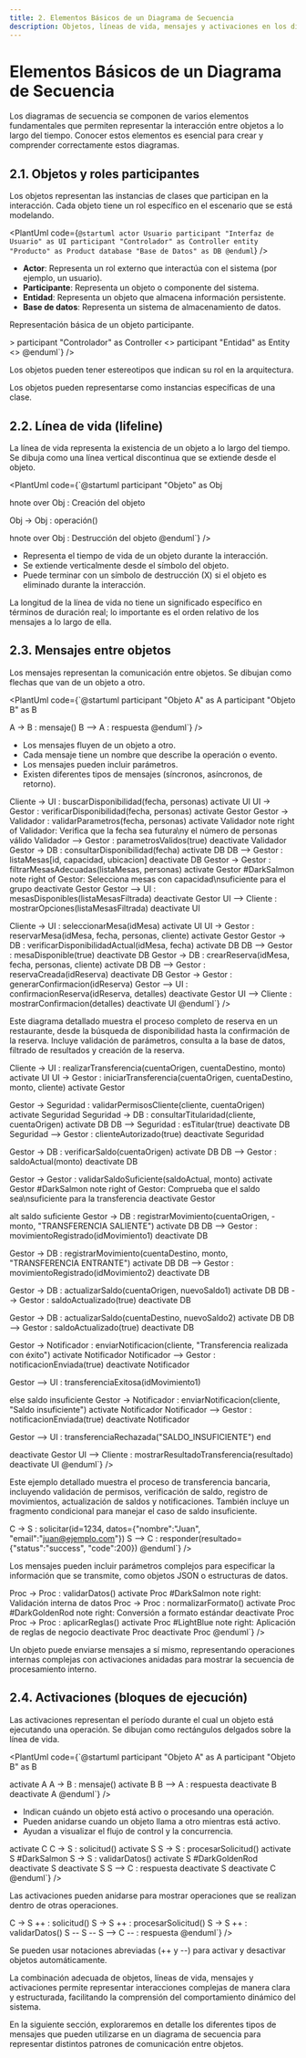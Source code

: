 ```yaml
---
title: 2. Elementos Básicos de un Diagrama de Secuencia
description: Objetos, líneas de vida, mensajes y activaciones en los diagramas de secuencia UML
---
```



# Elementos Básicos de un Diagrama de Secuencia

Los diagramas de secuencia se componen de varios elementos fundamentales que permiten representar la interacción entre objetos a lo largo del tiempo. Conocer estos elementos es esencial para crear y comprender correctamente estos diagramas.

## 2.1. Objetos y roles participantes

Los objetos representan las instancias de clases que participan en la interacción. Cada objeto tiene un rol específico en el escenario que se está modelando.

<PlantUml code={`@startuml
actor Usuario
participant "Interfaz de Usuario" as UI
participant "Controlador" as Controller
entity "Producto" as Product
database "Base de Datos" as DB
@enduml`} />

<div>
  <ul>
    <li><strong>Actor</strong>: Representa un rol externo que interactúa con el sistema (por ejemplo, un usuario).</li>
    <li><strong>Participante</strong>: Representa un objeto o componente del sistema.</li>
    <li><strong>Entidad</strong>: Representa un objeto que almacena información persistente.</li>
    <li><strong>Base de datos</strong>: Representa un sistema de almacenamiento de datos.</li>
  </ul>
</div>

<Tabs>
  <TabItem label="Notación básica">
    <div>
      <PlantUml code={`@startuml
participant "Objeto" as Obj
@enduml`} />
      <p>Representación básica de un objeto participante.</p>
    </div>
  </TabItem>
  
  <TabItem label="Con estereotipos">
    <div>
      <PlantUml code={`@startuml
participant "Interfaz" as UI <<boundary>>
participant "Controlador" as Controller <<control>>
participant "Entidad" as Entity <<entity>>
@enduml`} />
      <p>Los objetos pueden tener estereotipos que indican su rol en la arquitectura.</p>
    </div>
  </TabItem>
  
  <TabItem label="Con instancias">
    <div>
      <PlantUml code={`@startuml
participant "c:Cliente" as c
participant "p:Producto" as p
@enduml`} />
      <p>Los objetos pueden representarse como instancias específicas de una clase.</p>
    </div>
  </TabItem>
</Tabs>

## 2.2. Línea de vida (lifeline)

La línea de vida representa la existencia de un objeto a lo largo del tiempo. Se dibuja como una línea vertical discontinua que se extiende desde el objeto.

<PlantUml code={`@startuml
participant "Objeto" as Obj

hnote over Obj : Creación del objeto

Obj -> Obj : operación()

hnote over Obj : Destrucción del objeto
@enduml`} />

<div>
  <ul>
    <li>Representa el tiempo de vida de un objeto durante la interacción.</li>
    <li>Se extiende verticalmente desde el símbolo del objeto.</li>
    <li>Puede terminar con un símbolo de destrucción (X) si el objeto es eliminado durante la interacción.</li>
  </ul>
</div>

<Aside type="tip">
  La longitud de la línea de vida no tiene un significado específico en términos de duración real; lo importante es el orden relativo de los mensajes a lo largo de ella.
</Aside>

## 2.3. Mensajes entre objetos

Los mensajes representan la comunicación entre objetos. Se dibujan como flechas que van de un objeto a otro.

<PlantUml code={`@startuml
participant "Objeto A" as A
participant "Objeto B" as B

A -> B : mensaje()
B --> A : respuesta
@enduml`} />

<div>
  <ul>
    <li>Los mensajes fluyen de un objeto a otro.</li>
    <li>Cada mensaje tiene un nombre que describe la operación o evento.</li>
    <li>Los mensajes pueden incluir parámetros.</li>
    <li>Existen diferentes tipos de mensajes (síncronos, asíncronos, de retorno).</li>
  </ul>
</div>

<Tabs>
  <TabItem label="Sistema de reservas">
    <div>
      <PlantUml code={`@startuml
actor "Cliente" as Cliente
participant "Interfaz de Reservas" as UI
participant "GestorReservas" as Gestor
participant "ValidadorDisponibilidad" as Validador
database "BaseDeDatos" as DB

Cliente -> UI : buscarDisponibilidad(fecha, personas)
activate UI
UI -> Gestor : verificarDisponibilidad(fecha, personas)
activate Gestor
Gestor -> Validador : validarParametros(fecha, personas)
activate Validador
note right of Validador: Verifica que la fecha sea futura\ny el número de personas válido
Validador --> Gestor : parametrosValidos(true)
deactivate Validador
Gestor -> DB : consultarDisponibilidad(fecha)
activate DB
DB --> Gestor : listaMesas[id, capacidad, ubicacion]
deactivate DB
Gestor -> Gestor : filtrarMesasAdecuadas(listaMesas, personas)
activate Gestor #DarkSalmon
note right of Gestor: Selecciona mesas con capacidad\nsuficiente para el grupo
deactivate Gestor
Gestor --> UI : mesasDisponibles(listaMesasFiltrada)
deactivate Gestor
UI --> Cliente : mostrarOpciones(listaMesasFiltrada)
deactivate UI

Cliente -> UI : seleccionarMesa(idMesa)
activate UI
UI -> Gestor : reservarMesa(idMesa, fecha, personas, cliente)
activate Gestor
Gestor -> DB : verificarDisponibilidadActual(idMesa, fecha)
activate DB
DB --> Gestor : mesaDisponible(true)
deactivate DB
Gestor -> DB : crearReserva(idMesa, fecha, personas, cliente)
activate DB
DB --> Gestor : reservaCreada(idReserva)
deactivate DB
Gestor -> Gestor : generarConfirmacion(idReserva)
Gestor --> UI : confirmacionReserva(idReserva, detalles)
deactivate Gestor
UI --> Cliente : mostrarConfirmacion(detalles)
deactivate UI
@enduml`} />
      <p>Este diagrama detallado muestra el proceso completo de reserva en un restaurante, desde la búsqueda de disponibilidad hasta la confirmación de la reserva. Incluye validación de parámetros, consulta a la base de datos, filtrado de resultados y creación de la reserva.</p>
    </div>
  </TabItem>
  
  <TabItem label="Sistema bancario">
    <div>
      <PlantUml code={`@startuml
actor "Cliente" as Cliente
participant "InterfazBancaria" as UI
participant "GestorTransacciones" as Gestor
participant "ValidadorSeguridad" as Seguridad
participant "ServicioNotificaciones" as Notificador
database "BaseDeDatos" as DB

Cliente -> UI : realizarTransferencia(cuentaOrigen, cuentaDestino, monto)
activate UI
UI -> Gestor : iniciarTransferencia(cuentaOrigen, cuentaDestino, monto, cliente)
activate Gestor

Gestor -> Seguridad : validarPermisosCliente(cliente, cuentaOrigen)
activate Seguridad
Seguridad -> DB : consultarTitularidad(cliente, cuentaOrigen)
activate DB
DB --> Seguridad : esTitular(true)
deactivate DB
Seguridad --> Gestor : clienteAutorizado(true)
deactivate Seguridad

Gestor -> DB : verificarSaldo(cuentaOrigen)
activate DB
DB --> Gestor : saldoActual(monto)
deactivate DB

Gestor -> Gestor : validarSaldoSuficiente(saldoActual, monto)
activate Gestor #DarkSalmon
note right of Gestor: Comprueba que el saldo sea\nsuficiente para la transferencia
deactivate Gestor

alt saldo suficiente
  Gestor -> DB : registrarMovimiento(cuentaOrigen, -monto, "TRANSFERENCIA SALIENTE")
  activate DB
  DB --> Gestor : movimientoRegistrado(idMovimiento1)
  deactivate DB
  
  Gestor -> DB : registrarMovimiento(cuentaDestino, monto, "TRANSFERENCIA ENTRANTE")
  activate DB
  DB --> Gestor : movimientoRegistrado(idMovimiento2)
  deactivate DB
  
  Gestor -> DB : actualizarSaldo(cuentaOrigen, nuevoSaldo1)
  activate DB
  DB --> Gestor : saldoActualizado(true)
  deactivate DB
  
  Gestor -> DB : actualizarSaldo(cuentaDestino, nuevoSaldo2)
  activate DB
  DB --> Gestor : saldoActualizado(true)
  deactivate DB
  
  Gestor -> Notificador : enviarNotificacion(cliente, "Transferencia realizada con éxito")
  activate Notificador
  Notificador --> Gestor : notificacionEnviada(true)
  deactivate Notificador
  
  Gestor --> UI : transferenciaExitosa(idMovimiento1)
  
else saldo insuficiente
  Gestor -> Notificador : enviarNotificacion(cliente, "Saldo insuficiente")
  activate Notificador
  Notificador --> Gestor : notificacionEnviada(true)
  deactivate Notificador
  
  Gestor --> UI : transferenciaRechazada("SALDO_INSUFICIENTE")
end

deactivate Gestor
UI --> Cliente : mostrarResultadoTransferencia(resultado)
deactivate UI
@enduml`} />
      <p>Este ejemplo detallado muestra el proceso de transferencia bancaria, incluyendo validación de permisos, verificación de saldo, registro de movimientos, actualización de saldos y notificaciones. También incluye un fragmento condicional para manejar el caso de saldo insuficiente.</p>
    </div>
  </TabItem>
  
  <TabItem label="Mensajes con parámetros">
    <div>
      <PlantUml code={`@startuml
participant "Cliente" as C
participant "Servidor" as S

C -> S : solicitar(id=1234, datos={"nombre":"Juan", "email":"juan@ejemplo.com"})
S --> C : responder(resultado={"status":"success", "code":200})
@enduml`} />
      <p>Los mensajes pueden incluir parámetros complejos para especificar la información que se transmite, como objetos JSON o estructuras de datos.</p>
    </div>
  </TabItem>
  
  <TabItem label="Mensajes a sí mismo">
    <div>
      <PlantUml code={`@startuml
participant "Procesador" as Proc

Proc -> Proc : validarDatos()
activate Proc #DarkSalmon
note right: Validación interna de datos
Proc -> Proc : normalizarFormato()
activate Proc #DarkGoldenRod
note right: Conversión a formato estándar
deactivate Proc
Proc -> Proc : aplicarReglas()
activate Proc #LightBlue
note right: Aplicación de reglas de negocio
deactivate Proc
deactivate Proc
@enduml`} />
      <p>Un objeto puede enviarse mensajes a sí mismo, representando operaciones internas complejas con activaciones anidadas para mostrar la secuencia de procesamiento interno.</p>
    </div>
  </TabItem>
</Tabs>

## 2.4. Activaciones (bloques de ejecución)

Las activaciones representan el período durante el cual un objeto está ejecutando una operación. Se dibujan como rectángulos delgados sobre la línea de vida.

<PlantUml code={`@startuml
participant "Objeto A" as A
participant "Objeto B" as B

activate A
A -> B : mensaje()
activate B
B --> A : respuesta
deactivate B
deactivate A
@enduml`} />

<div>
  <ul>
    <li>Indican cuándo un objeto está activo o procesando una operación.</li>
    <li>Pueden anidarse cuando un objeto llama a otro mientras está activo.</li>
    <li>Ayudan a visualizar el flujo de control y la concurrencia.</li>
  </ul>
</div>

<Tabs>
  <TabItem label="Activaciones anidadas">
    <div>
      <PlantUml code={`@startuml
participant "Cliente" as C
participant "Servidor" as S

activate C
C -> S : solicitud()
activate S
S -> S : procesarSolicitud()
activate S #DarkSalmon
S -> S : validarDatos()
activate S #DarkGoldenRod
deactivate S
deactivate S
S --> C : respuesta
deactivate S
deactivate C
@enduml`} />
      <p>Las activaciones pueden anidarse para mostrar operaciones que se realizan dentro de otras operaciones.</p>
    </div>
  </TabItem>
  
  <TabItem label="Activación automática">
    <div>
      <PlantUml code={`@startuml
participant "Cliente" as C
participant "Servidor" as S

C -> S ++ : solicitud()
S -> S ++ : procesarSolicitud()
S -> S ++ : validarDatos()
S --
S --
S --> C -- : respuesta
@enduml`} />
      <p>Se pueden usar notaciones abreviadas (++ y --) para activar y desactivar objetos automáticamente.</p>
    </div>
  </TabItem>
</Tabs>

<Aside type="note">
  La combinación adecuada de objetos, líneas de vida, mensajes y activaciones permite representar interacciones complejas de manera clara y estructurada, facilitando la comprensión del comportamiento dinámico del sistema.
</Aside>

En la siguiente sección, exploraremos en detalle los diferentes tipos de mensajes que pueden utilizarse en un diagrama de secuencia para representar distintos patrones de comunicación entre objetos.
